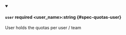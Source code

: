 
<details className="config-field" data-expandable="false" open>
<summary>

#### `user` <span className="config-field-required" data-required="false">required</span> <span className="config-field-type">&lt;user_name&gt;:string</span> <span className="config-field-default"></span> <span className="config-field-enum"></span> {#spec-quotas-user}

User holds the quotas per user / team

</summary>



</details>
